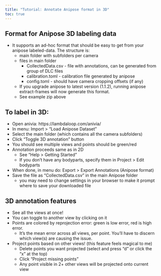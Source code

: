 ```yaml
---
title: "Tutorial: Annotate Anipose format in 3D"
toc: true
---
```


## Format for Anipose 3D labeling data 
- It supports an ad-hoc format that should be easy to get from your anipose labeled-data. The structure is:
  - main folder with subfolders per camera
  - files in main folder
    - CollectedData.csv - file with annotations, can be generated from group of DLC files
    - calibration.toml - calibration file generated by anipose
    - config.toml - should have camera cropping offsets (if any)
  - If you upgrade anipose to latest version (1.1.2), running anipose extract-frames  will now generate this format.
  - See example zip above

## To label in 3D:
- Open anivia: https://lambdaloop.com/anivia/
- In menu: Import > "Load Anipose Dataset"
- Select the main folder (which contains all the camera subfolders)
- Click "Toggle 3D annotation" button
- You should see multiple views and points should be green/red
- Annotation proceeds same as in 2D
  - See "Help > Getting Started"
  - If you don't have any bodyparts, specify them in Project > Edit bodyparts
- When done, in menu do: Export > Export Annotations (Anipose format)
- Save the file as "CollectedData.csv" in the main Anipose folder
  - you may need to change settings in your browser to make it prompt where to save your downloaded file

## 3D annotation features
- See all the views at once!
- You can toggle to another view by clicking on it
- Points are colored by reprojection error: green is low error, red is high error.
  - It's the mean error across all views, per point. You'll have to discern which view(s) are causing the issue.
- Project points based on other views! (this feature feels magical to me)
  - Delete points you want projected (select and press "d" or click the "x" at the top)
  - Click "Project missing points"
  - Any point visible in 2+ other views will be projected onto current view
